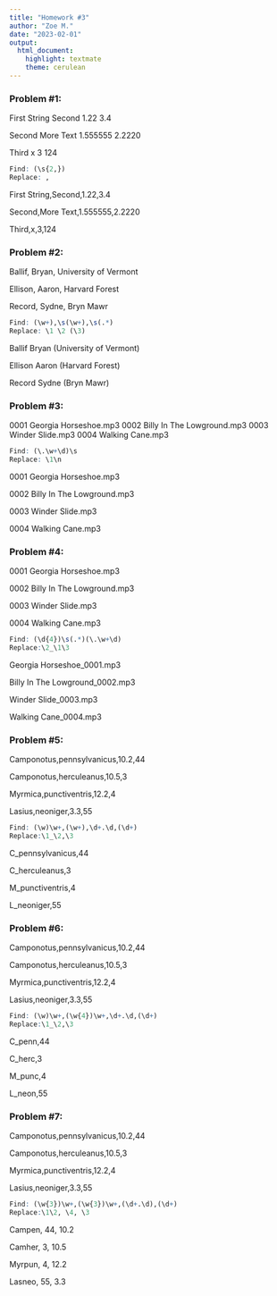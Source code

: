 ```yaml
---
title: "Homework #3"
author: "Zoe M."
date: "2023-02-01"
output: 
  html_document: 
    highlight: textmate
    theme: cerulean
---
```


### Problem #1:

First String    Second      1.22      3.4

Second          More Text   1.555555  2.2220

Third           x           3         124

```r
Find: (\s{2,})
Replace: ,
```

First String,Second,1.22,3.4

Second,More Text,1.555555,2.2220

Third,x,3,124

### Problem #2:

Ballif, Bryan, University of Vermont

Ellison, Aaron, Harvard Forest

Record, Sydne, Bryn Mawr

```r
Find: (\w+),\s(\w+),\s(.*)
Replace: \1 \2 (\3)
```
Ballif Bryan (University of Vermont)

Ellison Aaron (Harvard Forest)

Record Sydne (Bryn Mawr)

### Problem #3:

0001 Georgia Horseshoe.mp3 0002 Billy In The Lowground.mp3 0003 Winder Slide.mp3 0004 Walking Cane.mp3

```r
Find: (\.\w+\d)\s
Replace: \1\n
```

0001 Georgia Horseshoe.mp3

0002 Billy In The Lowground.mp3

0003 Winder Slide.mp3

0004 Walking Cane.mp3

### Problem #4:

0001 Georgia Horseshoe.mp3

0002 Billy In The Lowground.mp3

0003 Winder Slide.mp3

0004 Walking Cane.mp3

```r
Find: (\d{4})\s(.*)(\.\w+\d)
Replace:\2_\1\3
```

Georgia Horseshoe_0001.mp3

Billy In The Lowground_0002.mp3

Winder Slide_0003.mp3

Walking Cane_0004.mp3

### Problem #5:

Camponotus,pennsylvanicus,10.2,44

Camponotus,herculeanus,10.5,3

Myrmica,punctiventris,12.2,4

Lasius,neoniger,3.3,55

```r
Find: (\w)\w+,(\w+),\d+.\d,(\d+)
Replace:\1_\2,\3
```

C_pennsylvanicus,44

C_herculeanus,3

M_punctiventris,4

L_neoniger,55

### Problem #6:

Camponotus,pennsylvanicus,10.2,44

Camponotus,herculeanus,10.5,3

Myrmica,punctiventris,12.2,4

Lasius,neoniger,3.3,55

```r
Find: (\w)\w+,(\w{4})\w+,\d+.\d,(\d+)
Replace:\1_\2,\3
```

C_penn,44

C_herc,3

M_punc,4

L_neon,55

### Problem #7:

Camponotus,pennsylvanicus,10.2,44

Camponotus,herculeanus,10.5,3

Myrmica,punctiventris,12.2,4

Lasius,neoniger,3.3,55

```r
Find: (\w{3})\w+,(\w{3})\w+,(\d+.\d),(\d+)
Replace:\1\2, \4, \3
```

Campen, 44, 10.2

Camher, 3, 10.5

Myrpun, 4, 12.2

Lasneo, 55, 3.3


